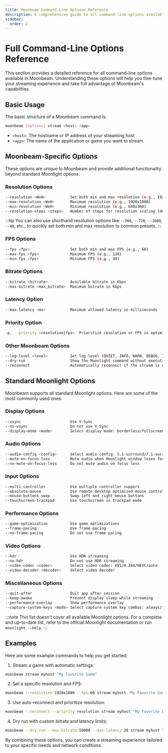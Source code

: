 ```yaml
---
title: Moonbeam Command-Line Options Reference
description: A comprehensive guide to all command-line options available in Moonbeam
sidebar:
  order: 2
---
```




# Full Command-Line Options Reference

This section provides a detailed reference for all command-line options available in Moonbeam. Understanding these options will help you fine-tune your streaming experience and take full advantage of Moonbeam's capabilities.

## Basic Usage

The basic structure of a Moonbeam command is:

```bash
moonbeam [options] stream <host> <app>
```

- `<host>`: The hostname or IP address of your streaming host
- `<app>`: The name of the application or game you want to stream

## Moonbeam-Specific Options

These options are unique to Moonbeam and provide additional functionality beyond standard Moonlight options.

### Resolution Options

```bash
--resolution <WxH>           Set both min and max resolution (e.g., 1920x1080)
--max-resolution <WxH>       Maximum resolution (e.g., 1920x1080)
--min-resolution <WxH>       Minimum resolution (e.g., 640x360)
--resolution-steps <steps>   Number of steps for resolution scaling (default: 128)
```

:::tip
You can also use shorthand resolution options like `--360`, `--720`, `--1080`, `--4K`, etc., to quickly set both min and max resolution to common presets.
:::

### FPS Options

```bash
--fps <fps>                  Set both min and max FPS (e.g., 60)
--max-fps <fps>              Maximum FPS (e.g., 120)
--min-fps <fps>              Minimum FPS (e.g., 30)
```

### Bitrate Options

```bash
--bitrate <bitrate>          Available bitrate in Kbps
--max-bitrate <max_bitrate>  Maximum bitrate in Kbps
```

### Latency Option

```bash
--max-latency <ms>           Maximum allowed latency in milliseconds
```

### Priority Option

```bash
-p, --priority <resolution|fps>  Prioritize resolution or FPS in optimization (default: fps)
```

### Other Moonbeam Options

```bash
--log-level <level>          Set log level (QUIET, INFO, WARN, DEBUG, TRACE, VERBOSE)
--dry-run                    Show the Moonlight command without executing it
--reconnect                  Automatically reconnect if the stream is disconnected
```

## Standard Moonlight Options

Moonbeam supports all standard Moonlight options. Here are some of the most commonly used ones:

### Display Options

```bash
--vsync                      Use V-Sync
--no-vsync                   Do not use V-Sync
--display-mode <mode>        Select display mode: borderless/fullscreen/windowed
```

### Audio Options

```bash
--audio-config <config>      Select audio config: 5.1-surround/7.1-surround/stereo
--mute-on-focus-loss         Mute audio when Moonlight window loses focus
--no-mute-on-focus-loss      Do not mute audio on focus loss
```

### Input Options

```bash
--multi-controller           Use multiple controller support
--absolute-mouse             Use remote desktop optimized mouse control
--mouse-buttons-swap         Swap left and right mouse buttons
--touchscreen-trackpad       Use touchscreen in trackpad mode
```

### Performance Options

```bash
--game-optimization          Use game optimizations
--frame-pacing               Use frame pacing
--no-frame-pacing            Do not use frame pacing
```

### Video Options

```bash
--hdr                        Use HDR streaming
--no-hdr                     Do not use HDR streaming
--video-codec <codec>        Select video codec: AV1/H.264/HEVC/auto
--video-decoder <decoder>    Select video decoder
```

### Miscellaneous Options

```bash
--quit-after                 Quit app after session
--keep-awake                 Prevent display sleep while streaming
--performance-overlay        Show performance overlay
--capture-system-keys <mode> Select capture system key combos: always/fullscreen/never
```

:::note
This list doesn't cover all available Moonlight options. For a complete and up-to-date list, refer to the official Moonlight documentation or run `moonlight --help`.
:::

## Examples

Here are some example commands to help you get started:

1. Stream a game with automatic settings:

```bash
moonbeam stream myhost "My Favorite Game"
```

2. Set a specific resolution and FPS:

```bash
moonbeam --resolution 1920x1080 --fps 60 stream myhost "My Favorite Game"
```

3. Use auto-reconnect and prioritize resolution:

```bash
moonbeam --reconnect --priority resolution stream myhost "My Favorite Game"
```

4. Dry run with custom bitrate and latency limits:

```bash
moonbeam --dry-run --max-bitrate 50000 --max-latency 20 stream myhost "My Favorite Game"
```

By combining these options, you can create a streaming experience tailored to your specific needs and network conditions.
